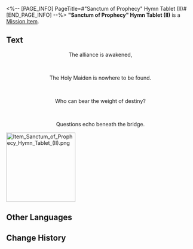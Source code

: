 <%-- [PAGE_INFO]
PageTitle=#"Sanctum of Prophecy" Hymn Tablet (II)#
[END_PAGE_INFO] --%>
{{Item Infobox
|id          = 150064
|image       = Item Sanctum of Prophecy Hymn Tablet (II).png{{subst:void|<!--$UPLOAD:<<SpriteOutput/ItemFigures/150064.png>-<Item Sanctum of Prophecy Hymn Tablet (II).png>-<Item Icons>>-->}}
|type        = Mission Item
|invCategory = Missions
|rarity      = 3
|effect      = 
|description = A tablet inscribed with hymns and other writings, prophesying towards the end. It is said that within these fragments lies a secret so profound that it longs to be uncovered.
}}
{{Description|''"Prophecies never carry their message in plain words." &mdash; Anonymous Priest''}}
'''"Sanctum of Prophecy" Hymn Tablet (II)''' is a [[Mission Item]].

==Text==
<div align="center">{{Color|Keyword|"Sanctum of Prophecy" Hymn Tablet (II)}}</div>
<div align="center">The alliance is awakened,</div><br /><div align="center">The Holy Maiden is nowhere to be found.</div><br /><div align="center">Who can bear the weight of destiny?</div><br /><div align="center">Questions echo beneath the bridge.</div>
[[File:Item Sanctum of Prophecy Hymn Tablet (II).png|185px]]{{subst:void|<!--$UPLOAD:<<SpriteOutput/Mission/EventPic/PicItem150064.png>-<Item Sanctum of Prophecy Hymn Tablet (II).png>-<Item Images>>-->}}

==Other Languages==
{{Other Languages
|en   = "Sanctum of Prophecy" Hymn Tablet (II)
|zhs  = 「神谕圣地」的颂言石板（其二）
|zht  = 「神諭聖地」的頌言石板（其二）
|ja   = 「神託の聖地」の頌歌石板（その2）
|ko   = 「신탁의 성지」의 송가 석판 (2)
|es   = Losa con himno del Santuario del Oráculo&nbsp;II
|fr   = Tablette prophétique du Sanctuaire de la prophétie (II)
|ru   = Скрижаль оды Святилища предсказаний II
|th   = แผ่นหินสดุดีใน "แดนพยากรณ์ศักดิ์สิทธิ์" II
|vi   = Phiến Đá Ca Tụng "Thánh Địa Lời Sấm Truyền"-II
|de   = Hymnentafel aus dem Heiligtum der Prophezeiung (II)
|id   = Prasasti Ode "Wilayah Suci Ramalan" II
|pt   = Tabuleta de Hinos do Santuário da Profecia (II)
}}

==Change History==
{{Change History|3.1}}